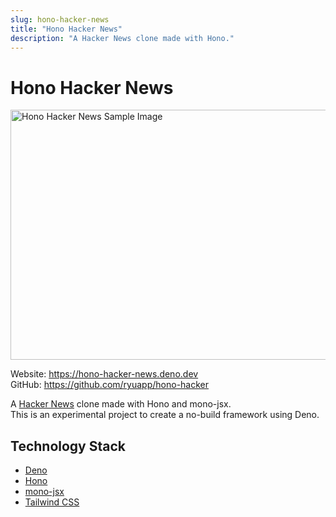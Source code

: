 ```yaml
---
slug: hono-hacker-news
title: "Hono Hacker News"
description: "A Hacker News clone made with Hono."
---
```



# Hono Hacker News

<Image
  src={honoHackerNews}
  alt="Hono Hacker News Sample Image"
  width="900px"
  height="400px"
  loading="eager"
  decoding="auto"
/>

Website: https://hono-hacker-news.deno.dev \
GitHub: https://github.com/ryuapp/hono-hacker

A [Hacker News](https://news.ycombinator.com/) clone made with Hono and mono-jsx. \
This is an experimental project to create a no-build framework using Deno.

## Technology Stack

- [Deno](https://deno.com/)
- [Hono](https://hono.dev/)
- [mono-jsx](https://github.com/ije/mono-jsx)
- [Tailwind CSS](https://tailwindcss.com/)
